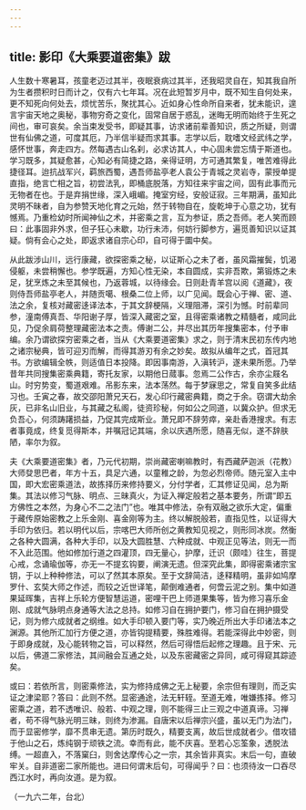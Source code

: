 ```yaml
---
---
---
```

title: 影印《大乘要道密集》跋
---




人生数十寒暑耳，孩童老迈过其半，夜眠衰病过其半，还我昭灵自在，知其我自所为生者攒积时日而计之，仅有六七年耳。况在此短暂岁月中，既不知生自何处来，更不知死向何处去，烦忧苦乐，聚扰其心。近如身心性命所自来者，犹未能识，遑言宇宙天地之奥秘，事物穷奇之变化，固常自居于惑乱，迷晦无明而始终于生死之间也，审可哀矣。余当束发受书，即疑其事，访求诸前辈善知识，质之所疑，则谓世有仙佛之道，可度其厄，乃半信半疑而求其事。志学以后，耽嗜文经武纬之学，感怀世事，奔走四方。然每遇古山名刹，必求访其人，中心固未尝忘情于斯道也。学习既多，其疑愈甚，心知必有简捷之路，亲得证明，方可通其繁复，唯苦难得此捷径耳。迨抗战军兴，羁旅西蜀，遇吾师盐亭老人袁公于青城之灵岩寺，蒙授单提直指，绝言亡相之旨，初尝法乳，即桶底脱落，方知往来宇宙之间，固有此事而元无物者在也。于是弃捐世缘，深入峨嵋。掩室穷经，安般证寂。三年期满，虽知此灵明不昧者，自为参赞天地化育之元始，然于转物自在，旋乾坤于心意之功，犹有憾焉。乃重检幼时所闻神仙之术，并密乘之言，互为参证，质之吾师。老人笑而顾曰：此事固非外求，但子狂心未歇，功行未沛，何妨行脚参方，遍觅善知识以证其疑。倘有会心之处，即返求诸自宗心印，自可得于圜中矣。

从此跋涉山川，远行康藏，欲探密乘之秘，以证斯心之未了者，虽风霜摧鬓，饥渴侵躯，未尝稍懈也。参学既遍，方知心性无染，本自圆成，实非吾欺，第锻炼之未足，犹烹炼之未至其候也，乃返蓉城，以待缘会。日则赴青羊宫以阅《道藏》，夜则侍吾师盐亭老人，并随贡噶、根桑二位上师，以广见闻。既会心于禅、密、道、法之余，复核对藏密迻译法本，于其文辞梗隔，义理阻滞，深引为憾。时前辈同参，潼南傅真吾、华阳谢子厚，皆深入藏密之室，且得密乘诸教之精髓者，咸同此见，乃促余肩荷整理藏密法本之责。傅谢二公，并尽出其历年搜集密本，付予审编。余乃谓欲探穷密乘之者，当从《大乘要道密集》求之，则于清末民初东传内地之诸宗秘典，皆可迎刃而解，而得其游刃有余之妙矣。故拟从编年之式，首冠其书。方欲编辑全帙，则适值日本投降。即因事南游，入滇转沪，遂未果所愿。乃举昔年共同搜集密乘典籍，寄托友家，以期他日蒇事。忽焉二公作古，余亦尘屐名山。时穷势变，蜀道艰难。吊影东来，法本荡然。每于梦寐思之，常复自笑多此结习也。壬寅之春，故交邵阳萧兄天石，发心印行藏密典籍，商之于余。窃谓大劫余灰，已非名山旧业，与其藏之私阁，徒资珍秘，何如公之同道，以冀众护。但求无负吾心，何须踌躇损益，乃促其完成斯业。萧兄即不辞劳瘁，亲赴香港搜求。有志者事竟成，终复觅得斯本，并嘱冠记其端，余以庆遇所愿，随喜无似，遂不辞肤陋，率尔为叙。

夫《大乘要道密集》者，乃元代初期，崇尚藏密喇嘛教时，有西藏萨迦派（花教）大师癹思巴者，年方十五，具足六通，以童稚之龄，为忽必烈帝师。随元室入主中国，即大宏密乘道法，故拣择历来修持要义，分付学者，汇其修证见闻，总为斯集。其法以修习气脉、明点、三昧真火，为证入禅定般若之基本要务，所谓“即五方佛性之本然，为身心不二之法门”也。唯其中修法，杂有双融之欲乐大定，偏重于藏传原始密教之上乐金刚、喜金刚等为主。终以解脱般若，直指见性，以证得大手印为依归。若以明代以后，宗喀巴大师所创之黄教知见视之，则形同冰炭。然衡之各种大圆满，各种大手印，以及大圆胜慧、六种成就、中观正见等法，则无一而不入此范围。他如修加行道之四灌顶，四无量心，护摩，迁识（颇哇）往生，菩提心戒，念诵瑜伽等，亦无一不提玄钩要，阐演无遗。但深究此集，即得密乘诸宗宝钥，于以上种种修法，可以了然其本原矣。至于文辞简洁，迻释精明，虽非如鸠摩罗什、玄奘大师之作述，而较之近世译笔，颠倒难通者，何啻云泥之别。集中如道果延晖集，吉祥上乐轮方便智慧运道，密哩干巴上师道果集等，皆为修习喜乐金刚、成就气脉明点身通等大法之总持。如修习自在拥护要门，修习自在拥护摄受记，则为修六成就者之纲维。如大手印顿入要门等，实乃晚近所出大手印诸法本之渊源。其他所汇加行方便之道，亦皆钩提精要，殊胜难得。若能深得此中妙密，则于即身成就，及心能转物之旨，可以释然，然后可得悟后起修之理趣。且于宋、元以后，佛道二家修法，其间融会互通之处，以及东密藏密之异同，咸可得窥其踪迹矣。

或曰：若依所言，则密乘修法，实为修持成佛之无上秘要，余宗但有理则，而乏实证之津梁耶？答曰：此则不然。显密通途，法无轩轾。至道无难，唯嫌拣择。修习密乘之道，若不透唯识、般若、中观之理，则不能得三止三观之中道真谛。习禅者，苟不得气脉光明三昧，则终为渗漏。自唐宋以后禅宗兴盛，虽以无门为法门，而于显密修学，靡不贯串无遗。第历时既久，精要支离，故后世成就者少。借攻错于他山之石，炼纯钢于顽铁之流。幸而有此，能不庆喜。至若心忘筌象，透脱法缚。一超直入，不落窠臼，则舍达摩传心之一宗，其余皆非真实。末后一句，直破牢关。自非道密二家所能也。进曰何谓末后句，可得闻乎？曰：也须待汝一口吞尽西江水时，再向汝道。是为叙。


（一九六二年，台北）
